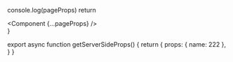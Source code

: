   console.log(pageProps)
  return <div id="aaa"><Component {...pageProps} /></div>
}

export async function getServerSideProps() {
  return {
    props: {
      name: 222
    },
  }
}